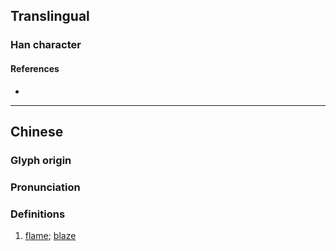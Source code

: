 {{character info}}
==Translingual==

===Han character===
{{Han char|rn=86|rad=火|as=12|sn=16|four=96881|canj=FWTC|ids=⿰火異}}

====References====
* {{Han ref|kx=0681.240|dkj=19383|hdz=32233.130|uh=71BC|ud=29116|bh=EA55|bd=59989}}

----

==Chinese==
{{zh-forms}}

===Glyph origin===
{{Han etym}}

===Pronunciation===
{{zh-pron
|m=yì
|c=jik6
|mc=y
|oc=y
|cat=n
}}

===Definitions===
{{zh-hanzi}}

# [[flame]]; [[blaze]]